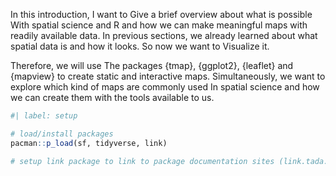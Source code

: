 In this introduction, I want to Give a brief overview about what is possible With spatial science and R and how we can make meaningful maps with readily available data. In previous sections, we already learned about what spatial data is and how it looks. So now we want to Visualize it. 

Therefore, we will use The packages {tmap}, {ggplot2}, {leaflet} and {mapview} to create static and interactive maps. Simultaneously, we want to explore which kind of maps are commonly used In spatial science and how we can create them with the tools available to us. 

```r
#| label: setup

# load/install packages
pacman::p_load(sf, tidyverse, link)

# setup link package to link to package documentation sites (link.tada.science/index.html)

```

